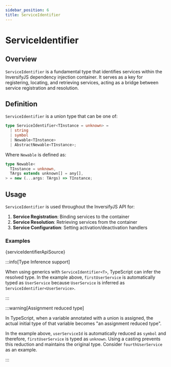 ```yaml
---
sidebar_position: 6
title: ServiceIdentifier
---
```


# ServiceIdentifier

## Overview

`ServiceIdentifier` is a fundamental type that identifies services within the InversifyJS dependency injection container. It serves as a key for registering, locating, and retrieving services, acting as a bridge between service registration and resolution.

## Definition

`ServiceIdentifier` is a union type that can be one of:

```typescript
type ServiceIdentifier<TInstance = unknown> =
  | string
  | symbol
  | Newable<TInstance>
  | AbstractNewable<TInstance>;
```

Where `Newable` is defined as:

```typescript
type Newable<
  TInstance = unknown,
  TArgs extends unknown[] = any[],
> = new (...args: TArgs) => TInstance;
```

## Usage

`ServiceIdentifier` is used throughout the InversifyJS API for:

1. **Service Registration**: Binding services to the container
2. **Service Resolution**: Retrieving services from the container
3. **Service Configuration**: Setting activation/deactivation handlers

### Examples

<CodeBlock language="ts">{serviceIdentifierApiSource}</CodeBlock>

:::info[Type Inference support]

When using generics with `ServiceIdentifier<T>`, TypeScript can infer the resolved type. In the example above, `firstUserService` is automatically typed as `UserService` because `UserService` is inferred as `ServiceIdentifier<UserService>`.

:::

:::warning[Assignment reduced type]

In TypeScript, when a variable annotated with a union is assigned, the actual initial type of that variable becomes "an assignment reduced type".

In the example above, `userServiceId` is automatically reduced as `symbol` and therefore, `firstUserService` is typed as `unknown`.
Using a casting prevents this reduction and maintains the original type. Consider `fourthUserService` as an example.

:::
